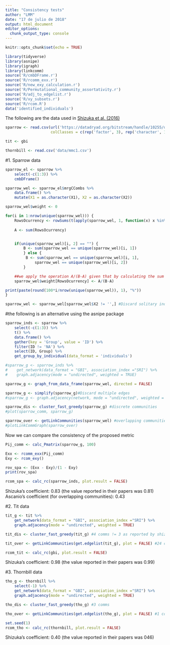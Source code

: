 ```yaml
---
title: "Consistency tests"
author: "LMM"
date: "17 de julio de 2018"
output: html_document
editor_options: 
  chunk_output_type: console
---
```


```r
knitr::opts_chunk$set(echo = TRUE)
```

```r
library(tidyverse)
library(asnipe)
library(igraph)
library(linkcomm)
source('R/cmbDFrame.r')
source('R/rcomm_exx.r')
source('R/new_exy_calculation.r')
source('R/Permutational_community_assortativity.r')
source('R/adj_to_edgelist.r')
source('R/xy_subsets.r')
source('R/rcom.R')
data('identified_individuals')
```

The following are the data used in [Shizuka et al. (2016)](https://www.sciencedirect.com/science/article/pii/S0003347215004480?via%3Dihub)

```r
sparrow <- read.csv(url('https://datadryad.org/bitstream/handle/10255/dryad.63926/Flock_Season3_Dryad.csv'), na.strings = c('NA', ' ', ''),
                    colClasses = c(rep('factor', 3), rep('character', 10)))

tit <- gbi

thornbill <- read.csv('data/mmc1.csv')
```

#1. Sparrow data

```r
sparrow_el <- sparrow %>% 
    select(-c(1:3)) %>%
    cmbDFrame()

sparrow_wel <- sparrow_el$mrgCCombs %>% 
    data.frame() %>%
    mutate(X1 = as.character(X1), X2 = as.character(X2))
```


```r
sparrow_wel$weight <- 0

for(i in 1:nrow(unique(sparrow_wel))) {
    RowsOcurrency <- rowSums(t(apply(sparrow_wel, 1, function(x) x %in%  unique(sparrow_wel)[i, ]))) == 2
    
    A <- sum(RowsOcurrency)


    if(unique(sparrow_wel)[i, 2] == "") {
        B <- sum(sparrow_wel == unique(sparrow_wel)[i, 1])
        } else {
         B <- sum(sparrow_wel == unique(sparrow_wel)[i, 1],
             sparrow_wel == unique(sparrow_wel)[i, 2])   
        }

    ##we apply the operation A/(B-A) given that by calculating the sum of the frecuency of A and B we are adding twice the value of the interaction A*B.
    sparrow_wel$weight[RowsOcurrency] <- A/(B-A)

print(paste(round(100*i/nrow(unique(sparrow_wel)), 1), "%"))
}

sparrow_wel <- sparrow_wel[sparrow_wel$X2 != '',] #Discard solitary individuals
```

#the following is an alternative using the asnipe package

```r
sparrow_inds <- sparrow %>%
    select(-c(1:3)) %>% 
    t() %>% 
    data.frame() %>% 
    gather(key = 'Group', value = 'ID') %>%
    filter(ID != 'NA') %>%
    select(ID, Group) %>% 
    get_group_by_individual(data_format = 'individuals')
```

```r
#sparrow_g <- sparrow_inds %>% 
#    get_network(data_format = "GBI", association_index ="SRI") %>%
#    graph.adjacency(mode = "undirected", weighted = TRUE)
```

```r
sparrow_g <- graph_from_data_frame(sparrow_wel, directed = FALSE) 

sparrow_g <- simplify(sparrow_g)#Discard multiple edges
#sparrow_g <- graph.adjacency(network, mode = "undirected", weighted = TRUE)

sparrow_dis <- cluster_fast_greedy(sparrow_g) #discrete communities
#plot(sparrow_comm, sparrow_g)

sparrow_over <- getLinkCommunities(sparrow_wel) #overlapping communities
#plotLinkCommGraph(sparrow_over)
```

Now we can compare the consistency of the proposed metric

```r
Pij_comm <- calc_Pmatrix(sparrow_g, 100)

Exx <- rcomm_exx(Pij_comm)
Exy <- rcom_exy()

rov_spa <- (Exx - Exy)/(1 - Exy)
print(rov_spa)
```

```r
rcom_spa <- calc_rc(sparrow_inds, plot.result = FALSE)
```

Shizuka’s coefficient: 0.83 (the value reported in their papers was 0.81)
Ascanio’s coefficient (for overlapping communities): 0.43

#2. Tit data

```r
tit_g <- tit %>% 
    get_network(data_format = "GBI", association_index ="SRI") %>%
    graph.adjacency(mode = "undirected", weighted = TRUE)

tit_dis <- cluster_fast_greedy(tit_g) #4 comms != 3 as reported by shizuka et al

tit_over <- getLinkCommunities(get.edgelist(tit_g), plot = FALSE) #24 comms
```

```r
rcom_tit <- calc_rc(gbi, plot.result = FALSE)
```

Shizuka’s coefficient: 0.98 (the value reported in their papers was 0.99)

#3. Thornbill data

```r
tho_g <- thornbill %>% 
    select(-1) %>% 
    get_network(data_format = "GBI", association_index ="SRI") %>%
    graph.adjacency(mode = "undirected", weighted = TRUE)

tho_dis <- cluster_fast_greedy(tho_g) #3 comms

tho_over <- getLinkCommunities(get.edgelist(tho_g), plot = FALSE) #1 comms
```

```r
set.seed(1)
rcom_tho <- calc_rc(thornbill, plot.result = FALSE)
```

Shizuka’s coefficient: 0.40 (the value reported in their papers was 046)